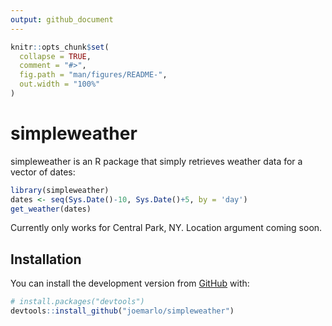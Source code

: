 ```yaml
---
output: github_document
---
```


<!-- README.md is generated from README.Rmd. Please edit that file -->

```r
knitr::opts_chunk$set(
  collapse = TRUE,
  comment = "#>",
  fig.path = "man/figures/README-",
  out.width = "100%"
)
```

# simpleweather

<!-- badges: start -->
<!-- badges: end -->

simpleweather is an R package that simply retrieves weather data for a vector of dates:

```r
library(simpleweather)
dates <- seq(Sys.Date()-10, Sys.Date()+5, by = 'day')
get_weather(dates)
```

Currently only works for Central Park, NY. Location argument coming soon.

## Installation

You can install the development version from [GitHub](https://github.com/) with:

``` r
# install.packages("devtools")
devtools::install_github("joemarlo/simpleweather")
```
